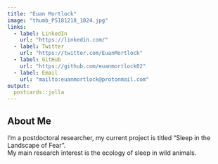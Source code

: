 ```yaml
---
title: "Euan Mortlock"
image: "thumb_P5181218_1024.jpg"
links:
  - label: LinkedIn
    url: "https://linkedin.com/"
  - label: Twitter
    url: "https://twitter.com/EuanMortlock"
  - label: GitHub
    url: "https://github.com/euanmortlock02"
  - label: Email
    url: "mailto:euanmortlock@protonmail.com"
output:
  postcards::jolla
---
```


## About Me 
I'm a postdoctoral researcher, my current project is titled "Sleep in the Landscape of Fear".  
My main research interest is the ecology of sleep in wild animals.     


